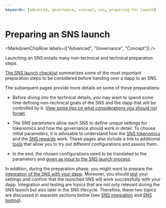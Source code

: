 ```yaml
---
keywords: [advanced, governance, concept, sns, preparing for launch]
---
```



# Preparing an SNS launch

<MarkdownChipRow labels={["Advanced", "Governance", "Concept"]} />

Launching an SNS entails many non-technical and technical preparation steps.

[The SNS launch checklist](sns-checklist.mdx) summarizes some of the most important preparation steps to be considered before handing over a dapp to an SNS.

The subsequent pages provide more details on some of these preparations:
- Before diving into the technical details, you may want to spend some time defining non-technical goals of the SNS and the dapp that will be controlled by it. [View some tips on what considerations you should not forget](predeployment-considerations.mdx).

- The SNS parameters allow each SNS to define unique settings for tokenomics and how the governance should work in detail.
To choose initial parameters, it is advisable to understand how the [SNS tokenomics](tokenomics-intro.mdx) and the [SNS rewards](rewards.mdx) work. These pages also include a link to additional [tools](https://wiki.internetcomputer.org/wiki/How-To:_SNS_tokenomics_configuration) that allow you to try out different configurations and assess them.

- In the end, the chosen configurations need to be translated to the parameters and [given as input to the SNS launch process](preparation.mdx).

In addition, during the preparation phase, you might want to prepare the [integration of the SNS with your dapp](../launching/integrating.mdx). Moreover, you should [test](../testing/testing-before-launch.mdx) your settings and confirm that the launched SNS will work successfully with your dapp. Integration and testing are topics that are not only relevant during the SNS launch but also later in the SNS lifecycle. Therefore, these two topics are discussed in separate sections below (see [SNS integration](../launching/integrating.mdx) and [SNS testing](../testing/testing-before-launch.mdx)).
